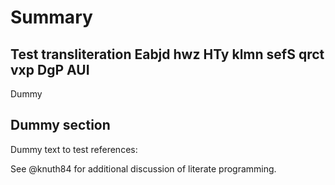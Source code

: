 # Summary {#sec-summary}

## Test transliteration [Eabjd hwz HTy klmn sefS qrct vxp DgP AUI]{.trn}

Dummy

## Dummy section

Dummy text to test references:

See @knuth84 for additional discussion of literate programming.

